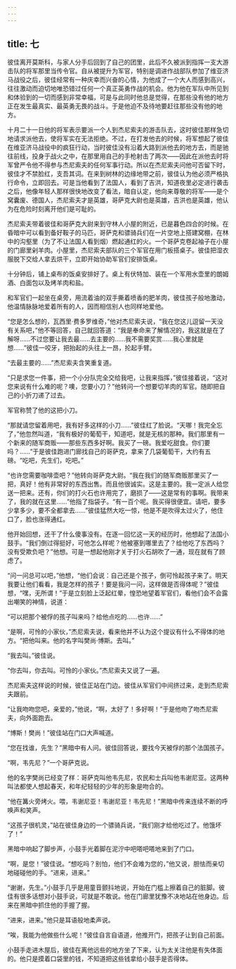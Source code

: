 ```yaml
---
---
---
```

title: 七
---



彼佳离开莫斯科，与家人分手后回到了自己的团里，此后不久被派到指挥一支大游击队的将军那里当传令官。自从被提升为军官，特别是调进作战部队参加了维亚济马战役之后，彼佳经常有一种庆幸而兴奋的心情，为他成了一个大人而感到高兴，往往激动而迫切地唯恐错过任何一个真正英勇作战的机会。他为他在军队中所见到和体验到的一切而感到非常幸福，可是与此同时他总是觉得，在那些没有他的地方正在发生最真实、最英勇无畏的战斗。于是他迫不及待地要赶往那些没有他的地方。

十月二十一日他的将军表示要派一个人到杰尼索夫的游击队去，这时彼佳那样急切地请求派他去，使将军实在无法拒绝。不过，在打发他去的时候，将军想起了彼佳在维亚济马战役中的疯狂行动，当时彼佳没有沿着大路到派他去的地方去，而是驰往前线，投身于战火之中，在那里用自己的手枪射击了两次——因此在派他去时将军曾严令他不得参与杰尼索夫的任何军事行动。所以在杰尼索夫问他可否留下时，彼佳才不禁脸红，支吾其词。在来到树林的边缘地带之前，彼佳认为他必须严格执行命令，立即回去。可是当他看到了法国人，看到了吉洪，知道夜里必定进行袭击之后，他像年轻人那样很快地改变了看法，暗自认定，他向来尊敬的将军——是个窝囊废、德国人，杰尼索夫才是英雄，哥萨克大尉也是英雄，吉洪也是英雄，他认为在危险时刻离开他们是可耻的。

杰尼索夫带着彼佳和哥萨克大尉来到守林人小屋的附近，已是暮色四合的时候。在昏暗中可以看到备好鞍子的马匹，哥萨克和骠骑兵们在一片空地上搭建窝棚，在林中的沟壑里（为了不让法国人看到烟）燃起通红的火。一个哥萨克卷起袖子在小屋的门廊里剁羊肉。小屋里，杰尼索夫部队的三个军官在用门板搭桌子。彼佳把湿衣服脱下交给人拿去烘干，立即开始协助军官们安排饭桌。

十分钟后，铺上桌布的饭桌安排好了。桌上有伏特加、装在一个军用水壶里的朗姆酒、白面包以及烤羊肉和盐。

和军官们一起坐在桌旁，用流着油的双手撕着喷香的肥羊肉，彼佳孩子般地激动，他温情脉脉地爱着所有的人，因而相信别人也同样地爱他。

“您是怎么想的，瓦西里·费多罗维奇，”他对杰尼索夫说，“我在您这儿逗留一天没有关系吧，”他不等回答，自己就回答道：“我是奉命来了解情况的，我这就是在了解呀……不过您要让我去最……去主要的……我不需要奖赏……我心里就是想……”彼佳一咬牙，把抬起的头往上一昂，抡起手臂。

“去最主要的……”杰尼索夫含笑重复道。

“只是求您一件事，把一个小分队完全交给我吧，让我来指挥，”彼佳接着说，“这对您来说有什么难的呢？噢，您要小刀？”他转问一个想要切羊肉的军官。随即把自己的小折刀递了过去。

军官称赞了他的这把小刀。

“那就请您留着用吧，我有好多这样的小刀……”彼佳红了脸说。“天哪！我完全忘了，”他忽然叫道，“我有极好的葡萄干，知道吧，就是无核的那种。我们那里有一个新来的随军商贩——那些东西多好啊。我买了一磅。我爱吃甜食。你们要吗？……”于是彼佳跑进门廊找自己的哥萨克，拿来了几袋葡萄干，大约有五磅。“吃吧，先生们，吃吧。”

“也许您需要咖啡壶吧？”他转向哥萨克大尉。“我在我们的随军商贩那里买了一把，真好！他有非常好的东西出售。而且他很诚实。这是主要的。我一定派人给您送一把来。还有，你们的打火石也许用完了，磨损了——这是常有的事啊。我带来了，我的就在这里……”他指了指袋子。“有一百个呢。我买得很便宜。请吧，要多少拿多少，要不全都拿去……”彼佳猛然大吃一惊，他是不是吹得太过火了，他住口了，脸也涨得通红。

他开始回想，还干了什么傻事没有。在逐一回忆这一天的经历时，他想起了法国小鼓手。“我们倒过得挺好，可他怎么样呢？他被塞到哪里去了？给他吃了东西吗？没有受欺负吧？”他想。可是一想起他刚才关于打火石胡吹了一通，现在就有了顾虑了。

“问一问总可以吧，”他想，“他们会说：自己还是个孩子，倒可怜起孩子来了。明天我要让他们看看，我是怎样的孩子！要是我问一问，这样做是否得体呢？”彼佳想，“嘿，无所谓！”于是立刻脸上泛起红晕，惶恐地望着军官们，看他们会不会露出嘲笑的神情，说道：

“可以把那个被俘的孩子叫来吗？给他点吃的……也许……”

“是啊，可怜的小家伙，”杰尼索夫说，看来他并不认为这个提议有什么不得体的地方。“把他叫来。他的名字叫樊尚·博斯。去叫。”

“我去叫。”彼佳说。

“你去叫，你去叫。可怜的小家伙。”杰尼索夫又说了一遍。

杰尼索夫这样说的时候，彼佳正站在门边。彼佳从军官们中间挤过来，走到杰尼索夫跟前。

“让我吻吻您吧，亲爱的，”他说，“啊，太好了！多好啊！”于是他吻了吻杰尼索夫，向外面跑去。

“博斯！樊尚！”彼佳站在门口大声喊道。

“您在找谁，先生？”黑暗中有人问。彼佳回答说，要找今天被俘的那个法国孩子。

“啊，韦先尼？”一个哥萨克说。

他的名字樊尚已经变了样：哥萨克叫他韦先尼，农民和士兵叫他韦谢尼亚。这两种叫法都使人想起春天，和年纪轻轻的少年的形象是吻合的。

“他在篝火旁烤火。喂，韦谢尼亚！韦谢尼亚！韦先尼！”黑暗中传来连续不断的呼唤声和笑声。

“这孩子很机灵，”站在彼佳身边的一个骠骑兵说，“我们刚才给他吃过了。他饿坏了！”

黑暗中响起了脚步声，小鼓手光着脚在泥泞中吧嗒吧嗒地来到了门口。

“啊，是您！”彼佳说。“想吃吗？别怕，他们不会难为您的，”他又说，胆怯而亲切地碰碰他的手。“进来，进来。”

“谢谢，先生。”小鼓手几乎是用童音颤抖地说，开始在门槛上擦着自己的脏脚。彼佳有很多话想对小鼓手说，可就是不敢说。他在门廊里犹豫不决地站在他身边。后来在黑暗中抓住他的手握了握。

“进来，进来。”他只是耳语般地柔声说。

“唉，我能为他做些什么呢！”彼佳自言自语道，他推开门，把孩子让到自己前面。

小鼓手走进木屋后，彼佳在离他远些的地方坐了下来，认为太关注他是有失体面的。他只是摸着口袋里的钱，不知道把这些钱拿给小鼓手是否得体。